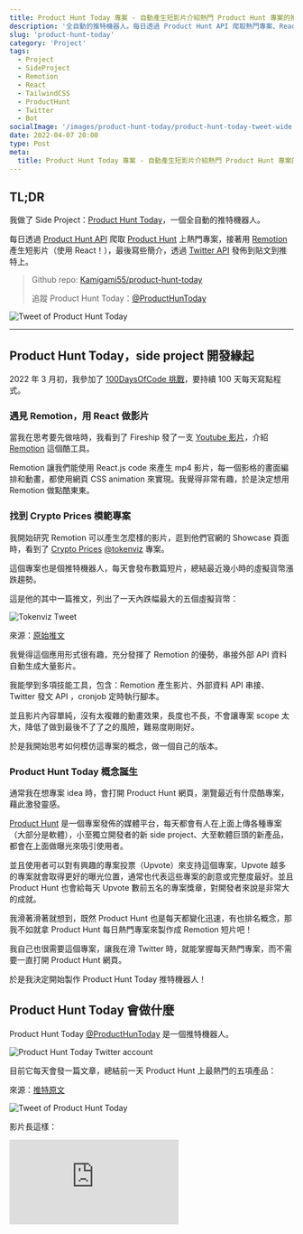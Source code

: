 ```yaml
---
title: Product Hunt Today 專案 - 自動產生短影片介紹熱門 Product Hunt 專案的推特機器人
description: '全自動的推特機器人。每日透過 Product Hunt API 爬取熱門專案、React.js Remotion 產生短影片，Twitter API 發佈到貼文到推特上。'
slug: 'product-hunt-today'
category: 'Project'
tags:
  - Project
  - SideProject
  - Remotion
  - React
  - TailwindCSS
  - ProductHunt
  - Twitter
  - Bot
socialImage: '/images/product-hunt-today/product-hunt-today-tweet-wide.jpg'
date: 2022-04-07 20:00
type: Post
meta:
  title: Product Hunt Today 專案 - 自動產生短影片介紹熱門 Product Hunt 專案的推特機器人
---
```


## TL;DR

我做了 Side Project：[Product Hunt Today](https://twitter.com/ProductHunToday)，一個全自動的推特機器人。

每日透過 [Product Hunt API](<(https://api.producthunt.com/v2/docs)>) 爬取 [Product Hunt](https://www.producthunt.com/) 上熱門專案，接著用 [Remotion](https://www.remotion.dev/) 產生短影片（使用 React！），最後寫些簡介，透過 [Twitter API](https://developer.twitter.com/en/docs/twitter-api) 發佈到貼文到推特上。

> Github repo: [Kamigami55/product-hunt-today](https://github.com/Kamigami55/product-hunt-today)
>
> 追蹤 Product Hunt Today：[@ProductHunToday](https://twitter.com/ProductHunToday)

![Tweet of Product Hunt Today](/images/product-hunt-today/product-hunt-today-tweet.jpg)

---

## Product Hunt Today，side project 開發緣起

2022 年 3 月初，我參加了 [100DaysOfCode 挑戰](https://www.100daysofcode.com/)，要持續 100 天每天寫點程式。

### 遇見 Remotion，用 React 做影片

當我在思考要先做啥時，我看到了 Fireship 發了一支 [Youtube 影片](https://youtu.be/deg8bOoziaE)，介紹 [Remotion](https://www.remotion.dev/) 這個酷工具。

Remotion 讓我們能使用 React.js code 來產生 mp4 影片，每一個影格的畫面編排和動畫，都使用網頁 CSS animation 來實現。我覺得非常有趣，於是決定想用 Remotion 做點酷東東。

### 找到 Crypto Prices 模範專案

我開始研究 Remotion 可以產生怎麼樣的影片，逛到他們官網的 Showcase 頁面時，看到了 [Crypto Prices](https://www.remotion.dev/showcase#fAhMmqHE5fQg9V7H2CwNj4buFC6JhLDfgaMI9OBpYhw) [@tokenviz](https://twitter.com/tokenviz) 專案。

這個專案也是個推特機器人，每天會發布數篇短片，總結最近幾小時的虛擬貨幣漲跌趨勢。

這是他的其中一篇推文，列出了一天內跌幅最大的五個虛擬貨幣：

![Tokenviz Tweet](/images/product-hunt-today/tokenviz-tweet.jpg)

來源：[原始推文](https://twitter.com/tokenviz/status/1512021029220384770)

我覺得這個應用形式很有趣，充分發揮了 Remotion 的優勢，串接外部 API 資料自動生成大量影片。

我能學到多項技能工具，包含：Remotion 產生影片、外部資料 API 串接、Twitter 發文 API ，cronjob 定時執行腳本。

並且影片內容單純，沒有太複雜的動畫效果，長度也不長，不會讓專案 scope 太大，降低了做到最後不了了之的風險，難易度剛剛好。

於是我開始思考如何模仿這專案的概念，做一個自己的版本。

### Product Hunt Today 概念誕生

通常我在想專案 idea 時，會打開 Product Hunt 網頁，瀏覽最近有什麼酷專案，藉此激發靈感。

[Product Hunt](https://www.producthunt.com/) 是一個專案發佈的媒體平台，每天都會有人在上面上傳各種專案（大部分是軟體），小至獨立開發者的新 side project、大至軟體巨頭的新產品，都會在上面做曝光來吸引使用者。

並且使用者可以對有興趣的專案投票（Upvote）來支持這個專案，Upvote 越多的專案就會取得更好的曝光位置，通常也代表這些專案的創意或完整度最好。並且 Product Hunt 也會給每天 Upvote 數前五名的專案獎章，對開發者來說是非常大的成就。

我滑著滑著就想到，既然 Product Hunt 也是每天都變化迅速，有也排名概念，那我不如就拿 Product Hunt 每日熱門專案來製作成 Remotion 短片吧！

我自己也很需要這個專案，讓我在滑 Twitter 時，就能掌握每天熱門專案，而不需要一直打開 Product Hunt 網頁。

於是我決定開始製作 Product Hunt Today 推特機器人！

## Product Hunt Today 會做什麼

Product Hunt Today [@ProductHunToday](https://twitter.com/ProductHunToday) 是一個推特機器人。

![Product Hunt Today Twitter account](/images/product-hunt-today/product-hunt-today-twitter-account.jpg)

目前它每天會發一篇文章，總結前一天 Product Hunt 上最熱門的五項產品：

來源：[推特原文](https://twitter.com/ProductHunToday/status/1506186218714849287)

![Tweet of Product Hunt Today](/images/product-hunt-today/product-hunt-today-tweet.jpg)

影片長這樣：

<div style={{ padding: '75% 0 0 0', position: 'relative' }}>
  <iframe
    src="https://player.vimeo.com/video/696961349?h=9959e30b92&badge=0&autopause=0&player_id=0&app_id=58479"
    frameBorder={0}
    allow="autoplay; fullscreen; picture-in-picture"
    allowFullScreen=""
    style={{
      position: 'absolute',
      top: 0,
      left: 0,
      width: '100%',
      height: '100%',
    }}
    title="Product Hunt Today video"
  />
</div>

並且討論串裡會包含五項產品的網址，及更完整的描述：

![Thread of Product Hunt Today](/images/product-hunt-today/product-hunt-today-thread.jpg)

從 2022 年 3 月 20 日開始持續全自動化推文，讓你輕鬆掌握每天熱門專案。

> Product Hunt Today 現在也被 showcase 在 Remotion 官網了！
>
> [Remotion showcase 頁](https://www.remotion.dev/showcase#9vegqVB2n02YrTL3c38HoOyd7Smytz01Hl3qaXI5KCOZM)

## 技術

Product Hunt Today 使用到了以下技術工具：

- [Remotion](https://www.remotion.dev/): 用 React 產生影片
- [Product Hunt API 2.0 (GraphQL)](https://api.producthunt.com/v2/docs): 抓取 Product Hunt 熱門產品
- [Twitter API](https://developer.twitter.com/en/docs/twitter-api): 自動上傳影片並發文至推特
- [Tailwind CSS](https://tailwindcss.com/): 影片內容的 CSS 樣式
- [Github Actions](https://github.com/features/actions): 每天定時觸發腳本（從 Product Hunt 抓資料 -> 產生影片 -> 發文至 Twitter）
- [google/zx](https://github.com/google/zx): 用 JavaScript 寫腳本
- Node.js (v16.14.0): 腳本執行環境

專案完全開源，原始碼可以在 Github 上看到：

Github repo: [Kamigami55/product-hunt-today](https://github.com/Kamigami55/product-hunt-today)

## 下一步

我花了一週完成了 Product Hunt Today！

我非常喜歡這個專案，規模剛剛好，能學到很多新技術，能完全免費自動運作，而且能實際幫助我自己和其他人！

接下來我會繼續完成 #100DaysOfCode 挑戰，下一階段目標是優化個人網站。

有空時也會繼續改良 Product Hunt Today，預期方向如下：

- 增加推文種類（每週回顧、每月回顧、當日即時熱門專案）
- 優化影片樣式，讓內容更好吸收（現在輪播太快、文字有點多）
- 撰寫更多部落格文章，介紹 Product Hunt Today 實際 code 原理，以及各項技術介紹（Remotion 101 之類的）

That's all！

如果你喜歡這個專案，歡迎追蹤它，並給 Github repo 一個 star，讓我更有動力打造更多有趣專案！

> 追蹤 Product Hunt Today 推特，支持這個酷酷機器人：[@ProductHunToday](https://twitter.com/ProductHunToday)
>
> 追蹤我的推特，我會分享更多 side project 開發歷程：[@EasonChang_me](https://twitter.com/EasonChang_me)
>
> Github repo 給個大大的 star：[Kamigami55/product-hunt-today](https://github.com/Kamigami55/product-hunt-today)
